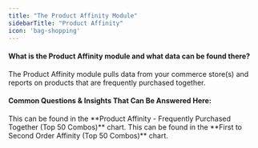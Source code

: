 ```yaml
---
title: "The Product Affinity Module"
sidebarTitle: "Product Affinity"
icon: 'bag-shopping'
---
```

#### What is the Product Affinity module and what data can be found there?
The Product Affinity module pulls data from your commerce store(s) and reports on products that are frequently purchased together.
#### Common Questions & Insights That Can Be Answered Here:
<AccordionGroup>
<Accordion title="Where can I find which products are most often purchased together?">
This can be found in the **Product Affinity - Frequently Purchased Together (Top 50 Combos)** chart.
</Accordion>
<Accordion title="Where can I find which products are most often purchased after other products?">
This can be found in the **First to Second Order Affinity (Top 50 Combos)** chart.
</Accordion>
</AccordionGroup>
